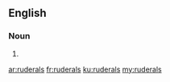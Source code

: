 ==English==

===Noun===
{{head|en|plural}}

# {{plural of|ruderal|lang=en}}

[[ar:ruderals]]
[[fr:ruderals]]
[[ku:ruderals]]
[[my:ruderals]]